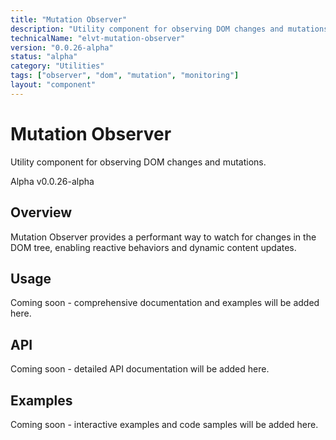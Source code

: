 ```yaml
---
title: "Mutation Observer"
description: "Utility component for observing DOM changes and mutations."
technicalName: "elvt-mutation-observer"
version: "0.0.26-alpha"
status: "alpha"
category: "Utilities"
tags: ["observer", "dom", "mutation", "monitoring"]
layout: "component"
---
```


# Mutation Observer

Utility component for observing DOM changes and mutations.

<elvt-badge tone="warning" size="small">Alpha</elvt-badge> <elvt-badge tone="neutral" size="small">v0.0.26-alpha</elvt-badge>

## Overview

Mutation Observer provides a performant way to watch for changes in the DOM tree, enabling reactive behaviors and dynamic content updates.

## Usage

Coming soon - comprehensive documentation and examples will be added here.

## API

Coming soon - detailed API documentation will be added here.

## Examples

Coming soon - interactive examples and code samples will be added here.